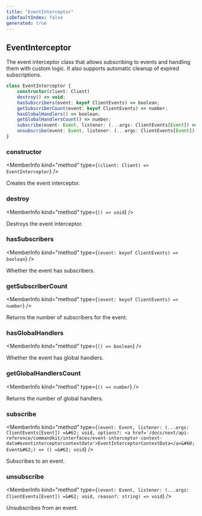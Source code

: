 ```yaml
---
title: "EventInterceptor"
isDefaultIndex: false
generated: true
---
```



<!-- This file was generated from the CommandKit source. Do not modify. Instead, re-run the "docgen" script -->


## EventInterceptor

<GenerationInfo sourceFile="packages/commandkit/src/components/common/EventInterceptor.ts" sourceLine="39" packageName="commandkit" />

The event interceptor class that allows subscribing to events and handling them with custom logic.
It also supports automatic cleanup of expired subscriptions.

```ts title="Signature"
class EventInterceptor {
    constructor(client: Client)
    destroy() => void;
    hasSubscribers(event: keyof ClientEvents) => boolean;
    getSubscriberCount(event: keyof ClientEvents) => number;
    hasGlobalHandlers() => boolean;
    getGlobalHandlersCount() => number;
    subscribe(event: Event, listener: (...args: ClientEvents[Event]) => void, options?: EventInterceptorContextData<Event>) => () => void;
    unsubscribe(event: Event, listener: (...args: ClientEvents[Event]) => void, reason?: string) => void;
}
```

<div className="members-wrapper">

### constructor

<MemberInfo kind="method" type={`(client: Client) => EventInterceptor`}   />

Creates the event interceptor.
### destroy

<MemberInfo kind="method" type={`() => void`}   />

Destroys the event interceptor.
### hasSubscribers

<MemberInfo kind="method" type={`(event: keyof ClientEvents) => boolean`}   />

Whether the event has subscribers.
### getSubscriberCount

<MemberInfo kind="method" type={`(event: keyof ClientEvents) => number`}   />

Returns the number of subscribers for the event.
### hasGlobalHandlers

<MemberInfo kind="method" type={`() => boolean`}   />

Whether the event has global handlers.
### getGlobalHandlersCount

<MemberInfo kind="method" type={`() => number`}   />

Returns the number of global handlers.
### subscribe

<MemberInfo kind="method" type={`(event: Event, listener: (...args: ClientEvents[Event]) =&#62; void, options?: <a href='/docs/next/api-reference/commandkit/interfaces/event-interceptor-context-data#eventinterceptorcontextdata'>EventInterceptorContextData</a>&#60;Event&#62;) => () =&#62; void`}   />

Subscribes to an event.
### unsubscribe

<MemberInfo kind="method" type={`(event: Event, listener: (...args: ClientEvents[Event]) =&#62; void, reason?: string) => void`}   />

Unsubscribes from an event.


</div>
